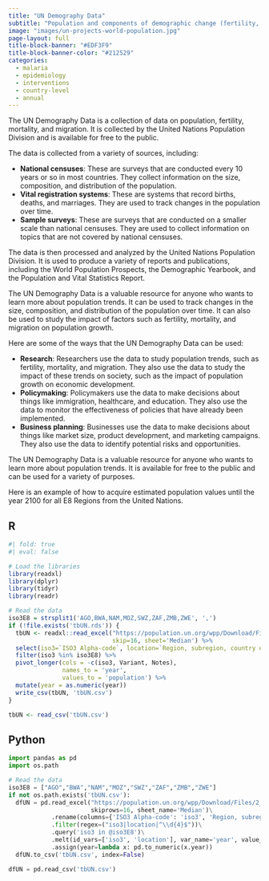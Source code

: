 ```yaml
---
title: "UN Demography Data"
subtitle: "Population and components of demographic change (fertility, child, adult and overall mortality, international migration)."
image: "images/un-projects-world-population.jpg"
page-layout: full
title-block-banner: "#EDF3F9"
title-block-banner-color: "#212529"
categories:
  - malaria
  - epidemiology
  - interventions
  - country-level
  - annual
---
```


The UN Demography Data is a collection of data on population, fertility, mortality, and migration. It is collected by the United Nations Population Division and is available for free to the public.

The data is collected from a variety of sources, including:

-   **National censuses**: These are surveys that are conducted every 10 years or so in most countries. They collect information on the size, composition, and distribution of the population.
-   **Vital registration systems**: These are systems that record births, deaths, and marriages. They are used to track changes in the population over time.
-   **Sample surveys**: These are surveys that are conducted on a smaller scale than national censuses. They are used to collect information on topics that are not covered by national censuses.

The data is then processed and analyzed by the United Nations Population Division. It is used to produce a variety of reports and publications, including the World Population Prospects, the Demographic Yearbook, and the Population and Vital Statistics Report.

The UN Demography Data is a valuable resource for anyone who wants to learn more about population trends. It can be used to track changes in the size, composition, and distribution of the population over time. It can also be used to study the impact of factors such as fertility, mortality, and migration on population growth.

Here are some of the ways that the UN Demography Data can be used:

-   **Research**: Researchers use the data to study population trends, such as fertility, mortality, and migration. They also use the data to study the impact of these trends on society, such as the impact of population growth on economic development.
-   **Policymaking**: Policymakers use the data to make decisions about things like immigration, healthcare, and education. They also use the data to monitor the effectiveness of policies that have already been implemented.
-   **Business planning**: Businesses use the data to make decisions about things like market size, product development, and marketing campaigns. They also use the data to identify potential risks and opportunities.

The UN Demography Data is a valuable resource for anyone who wants to learn more about population trends. It is available for free to the public and can be used for a variety of purposes.

Here is an example of how to acquire estimated population values until the year 2100 for all E8 Regions from the United Nations.

::: panel-tabset
## R

```r
#| fold: true
#| eval: false

# Load the libraries
library(readxl)
library(dplyr)
library(tidyr)
library(readr)

# Read the data
iso3E8 = strsplit1('AGO,BWA,NAM,MOZ,SWZ,ZAF,ZMB,ZWE', ',')
if (!file.exists('tbUN.rds')) {
  tbUN <- readxl::read_excel("https://population.un.org/wpp/Download/Files/2_Indicators%20(Probabilistic)/EXCEL_FILES/2_Population/UN_PPP2022_Output_PopTot.xlsx", 
                             skip=16, sheet='Median') %>%
  select(iso3=`ISO3 Alpha-code`, location=`Region, subregion, country or area *`, `2022`:`2100`)
  filter(iso3 %in% iso3E8) %>%
  pivot_longer(cols = -c(iso3, Variant, Notes),
               names_to = 'year',
               values_to = 'population') %>%
  mutate(year = as.numeric(year))
  write_csv(tbUN, 'tbUN.csv')
}

tbUN <- read_csv('tbUN.csv')
```

## Python

``` python
import pandas as pd
import os.path

# Read the data
iso3E8 = ["AGO","BWA","NAM","MOZ","SWZ","ZAF","ZMB","ZWE"]
if not os.path.exists('tbUN.csv'):
  dfUN = pd.read_excel("https://population.un.org/wpp/Download/Files/2_Indicators%20(Probabilistic)/EXCEL_FILES/2_Population/UN_PPP2022_Output_PopTot.xlsx", 
                       skiprows=16, sheet_name='Median')\
            .rename(columns={'ISO3 Alpha-code': 'iso3', 'Region, subregion, country or area *': 'location'})\
            .filter(regex=("iso3|location|^\\d{4}$"))\
            .query('iso3 in @iso3E8')\
            .melt(id_vars=['iso3', 'location'], var_name='year', value_name='population')\
            .assign(year=lambda x: pd.to_numeric(x.year))
  dfUN.to_csv('tbUN.csv', index=False)

dfUN = pd.read_csv('tbUN.csv')
```
:::
